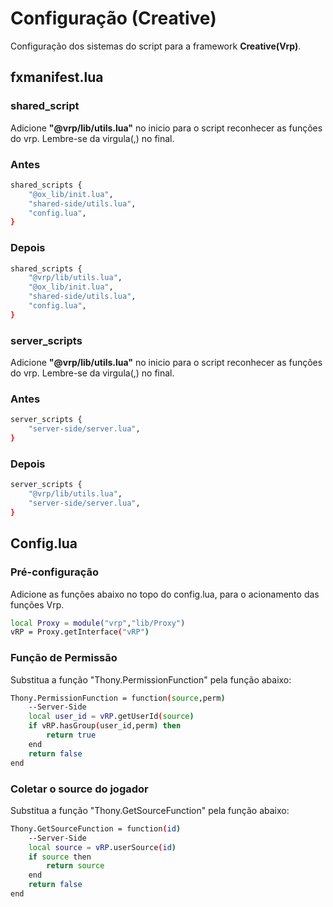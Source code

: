 
# Configuração (Creative)

Configuração dos sistemas do script para a framework **Creative(Vrp)**.

## fxmanifest.lua

### shared_script

<Callout type="info">

Adicione **"@vrp/lib/utils.lua"** no inicio para o script reconhecer as funções do vrp. Lembre-se da virgula(,) no final.

</Callout>

<Steps>

### Antes

```bash
shared_scripts {
    "@ox_lib/init.lua",
    "shared-side/utils.lua",
    "config.lua",
}

```

### Depois

```bash
shared_scripts {
    "@vrp/lib/utils.lua",
    "@ox_lib/init.lua",
    "shared-side/utils.lua",
    "config.lua",
}

```

</Steps>



### server_scripts

<Callout type="info">

Adicione **"@vrp/lib/utils.lua"** no inicio para o script reconhecer as funções do vrp. Lembre-se da virgula(,) no final.

</Callout>

<Steps>

### Antes
```bash
server_scripts {
    "server-side/server.lua",
}
```

### Depois

```bash
server_scripts {
    "@vrp/lib/utils.lua",
    "server-side/server.lua",
}
```
</Steps>


## Config.lua

<Steps>

### Pré-configuração

Adicione as funções abaixo no topo do config.lua, para o acionamento das funções Vrp.

```bash
local Proxy = module("vrp","lib/Proxy")
vRP = Proxy.getInterface("vRP")
```


### Função de Permissão

Substitua a função "Thony.PermissionFunction" pela função abaixo:

```bash
Thony.PermissionFunction = function(source,perm)
    --Server-Side
    local user_id = vRP.getUserId(source)
    if vRP.hasGroup(user_id,perm) then
        return true
    end
    return false
end
```

### Coletar o source do jogador

Substitua a função "Thony.GetSourceFunction" pela função abaixo:

```bash
Thony.GetSourceFunction = function(id)
    --Server-Side
    local source = vRP.userSource(id)
    if source then
        return source
    end
    return false
end
```

</Steps>